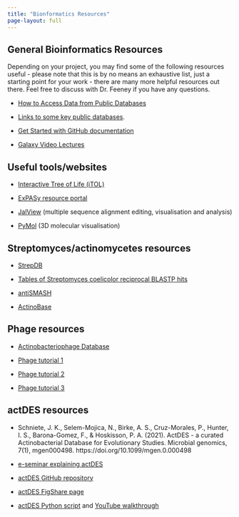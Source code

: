 ```yaml
---
title: "Bionformatics Resources"
page-layout: full
---
```


## General Bioinformatics Resources

Depending on your project, you may find some of the following resources useful - please note that this is by no means an exhaustive list, just a starting point for your work - there are many more helpful resources out there. Feel free to discuss with Dr. Feeney if you have any questions.

-   [How to Access Data from Public Databases](https://sipbs-compbiol.github.io/BM432/notebooks/02-03-public_databases.html)

-   [Links to some key public databases](https://sipbs-compbiol.github.io/BM432/notebooks/database_list.html).

-   [Get Started with GitHub documentation](https://docs.github.com/en/get-started)

-   [Galaxy Video Lectures](https://www.youtube.com/c/galaxyproject)

## Useful tools/websites

-   [Interactive Tree of Life (iTOL)](https://itol.embl.de/)

-   [ExPASy resource portal](https://www.expasy.org/)

-   [JalView](https://www.jalview.org/) (multiple sequence alignment editing, visualisation and analysis)

-   [PyMol](https://pymol.org/2/) (3D molecular visualisation)

## Streptomyces/actinomycetes resources

-   [StrepDB](StrepDB:%20http://strepdb.streptomyces.org.uk/cgi-bin/dc3.pl?accession=AL645882&start=4291472&end=4302043&iorm=map&width=900)

-   [Tables of Streptomyces coelicolor reciprocal BLASTP hits](https://streptomyces.org.uk/actinoblast/)

-   [antiSMASH](https://antismash.secondarymetabolites.org/#!/start)

-   [ActinoBase](https://actinobase.org/index.php/Main_Page)

## Phage resources

- [Actinobacteriophage Database](https://phagesdb.org/)

- [Phage tutorial 1](./assets/Galaxy_instructions_annotate_phage_genome.docx)

- [Phage tutorial 2](./assets/Galaxy_instructions_phylogenetic_tree.docx)

- [Phage tutorial 3](./assets/Galaxy_instructions_downstream_analyses.docx)

## actDES resources

-   Schniete, J. K., Selem-Mojica, N., Birke, A. S., Cruz-Morales, P., Hunter, I. S., Barona-Gomez, F., & Hoskisson, P. A. (2021). ActDES - a curated Actinobacterial Database for Evolutionary Studies. Microbial genomics, 7(1), mgen000498. https://doi.org/10.1099/mgen.0.000498

-   [e-seminar explaining actDES](https://youtu.be/iSlrPdI4ohU)

-   [actDES GitHub repository](https://github.com/nselem/ActDES)

-   [actDES FigShare page](https://microbiology.figshare.com/articles/dataset/ActDES-_a_Curated_Actinobacterial_Database_for_Evolutionary_Studies/13143407/1)

-   [actDES Python script](https://github.com/PaulHoskisson/StrepEvo/blob/main/ActDES_python) and [YouTube walkthrough](https://www.youtube.com/watch?v=OdeuV9Iqw6M)

